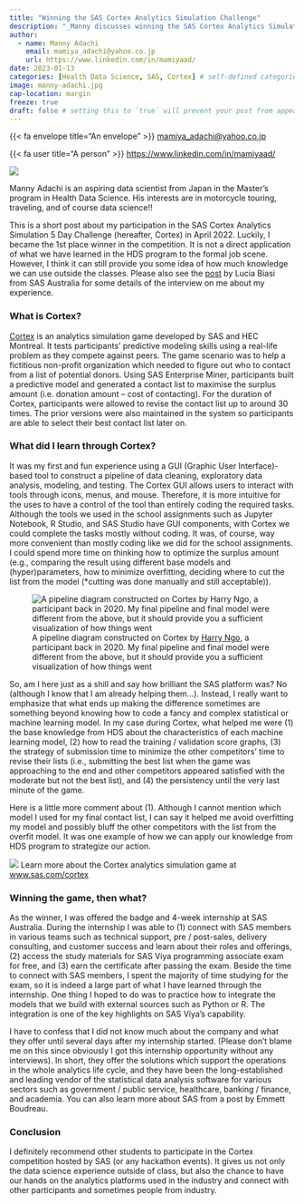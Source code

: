 ```yaml
---
title: "Winning the SAS Cortex Analytics Simulation Challenge"
description: "_Manny discusses winning the SAS Cortex Analytics Simulation 5 Day Challenge_"
author:
  - name: Manny Adachi
    email: mamiya_adachi@yahoo.co.jp
    url: https://www.linkedin.com/in/mamiyaad/
date: 2023-01-13
categories: [Health Data Science, SAS, Cortex] # self-defined categories
image: manny-adachi.jpg
cap-location: margin
freeze: true
draft: false # setting this to `true` will prevent your post from appearing on your listing page until you're ready!
---
```




<div class="author-meta-content">
{{< fa envelope title="An envelope" >}} <a href="mailto:mamiya_adachi@yahoo.co.jp">mamiya_adachi@yahoo.co.jp</a>
</div>

<div class="author-meta-content">
{{< fa user title="A person" >}} <a href="https://www.linkedin.com/in/mamiyaad/">https://www.linkedin.com/in/mamiyaad/</a>
</div>

::: {.aside}

::: {.profilepic300}
![](manny-adachi.jpg)
:::

Manny Adachi is an aspiring data scientist from Japan in the Master's program in Health Data Science. His interests are in motorcycle touring, traveling, and of course data science!!

:::


This is a short post about my participation in the SAS Cortex Analytics Simulation 5 Day Challenge (hereafter, Cortex) in April 2022. Luckily, I became the 1st place winner in the competition. It is not a direct application of what we have learned in the HDS program to the formal job scene. However, I think it can still provide you some idea of how much knowledge we can use outside the classes. Please also see the [post](https://www.linkedin.com/pulse/thinking-outside-box-how-traditional-approaches-sometimes-lucia-biasi/) by Lucia Biasi from SAS Australia for some details of the interview on me about my experience.


### What is Cortex?

[Cortex](https://www.sas.com/en_au/learn/academic-programs/resources/cortex-analytics-simulation-game.html) is an analytics simulation game developed by SAS and HEC Montreal. It tests participants' predictive modeling skills using a real-life problem as they compete against peers. The game scenario was to help a fictitious non-profit organization which needed to figure out who to contact from a list of potential donors. Using SAS Enterprise Miner, participants built a predictive model and generated a contact list to maximise the surplus amount (i.e. donation amount – cost of contacting). For the duration of Cortex, participants were allowed to revise the contact list up to around 30 times. The prior versions were also maintained in the system so participants are able to select their best contact list later on.


### What did I learn through Cortex?
It was my first and fun experience using a GUI (Graphic User Interface)-based tool to construct a pipeline of data cleaning, exploratory data analysis, modeling, and testing. The Cortex GUI allows users to interact with tools through icons, menus, and mouse. Therefore, it is more intuitive for the uses to have a control of the tool than entirely coding the required tasks. Although the tools we used in the school assignments such as Jupyter Notebook, R Studio, and SAS Studio have GUI components, with Cortex we could complete the tasks mostly without coding. It was, of course, way more convenient than mostly coding like we did for the school assignments. I could spend more time on thinking how to optimize the surplus amount (e.g., comparing the result using different base models and (hyper)parameters, how to minimize overfitting, deciding where to cut the list from the model (*cutting was done manually and still acceptable)).

![A pipeline diagram constructed on Cortex by [Harry Ngo](https://towardsdatascience.com/review-sas-cortex-analytics-simulation-competition-ff9f120b8361), a participant back in 2020. My final pipeline and final model were different from the above, but it should provide you a sufficient visualization of how things went](pipeline.png)

So, am I here just as a shill and say how brilliant the SAS platform was? No (although I know that I am already helping them…). Instead, I really want to emphasize that what ends up making the difference sometimes are something beyond knowing how to code a fancy and complex statistical or machine learning model. In my case during Cortex, what helped me were (1) the base knowledge from HDS about the characteristics of each machine learning model, (2) how to read the training / validation score graphs, (3) the strategy of submission time to minimize the other competitors’ time to revise their lists (i.e., submitting the best list when the game was approaching to the end and other competitors appeared satisfied with the moderate but not the best list), and (4) the persistency until the very last minute of the game.

Here is a little more comment about (1). Although I cannot mention which model I used for my final contact list, I can say it helped me avoid overfitting my model and possibly bluff the other competitors with the list from the overfit model. It was one example of how we can apply our knowledge from HDS program to strategize our action.

[ ![](cortex-winner-badge.png) Learn more about the Cortex analytics simulation game at [www.sas.com/cortex](http://www.sas.com/cortex)]{.aside}

### Winning the game, then what?
As the winner, I was offered the badge and 4-week internship at SAS Australia. During the internship I was able to (1) connect with SAS members in various teams such as technical support, pre / post-sales, delivery consulting, and customer success and learn about their roles and offerings, (2) access the study materials for SAS Viya programming associate exam for free, and (3) earn the certificate after passing the exam. Beside the time to connect with SAS members, I spent the majority of time studying for the exam, so it is indeed a large part of what I have learned through the internship. One thing I hoped to do was to practice how to integrate the models that we build with external sources such as Python or R. The integration is one of the key highlights on SAS Viya’s capability.

I have to confess that I did not know much about the company and what they offer until several days after my internship started. (Please don’t blame me on this since obviously I got this internship opportunity without any interviews). In short, they offer the solutions which support the operations in the whole analytics life cycle, and they have been the long-established and leading vendor of the statistical data analysis software for various sectors such as government / public service, healthcare, banking / finance, and academia. You can also learn more about SAS from a post by Emmett Boudreau.

### Conclusion
I definitely recommend other students to participate in the Cortex competition hosted by SAS (or any hackathon events). It gives us not only the data science experience outside of class, but also the chance to have our hands on the analytics platforms used in the industry and connect with other participants and sometimes people from industry.

